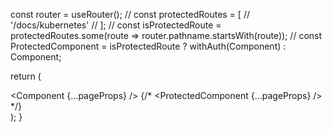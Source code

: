 
  const router = useRouter();
  // const protectedRoutes = [
  //   '/docs/kubernetes'
  // ];
  // const isProtectedRoute = protectedRoutes.some(route => router.pathname.startsWith(route));
  // const ProtectedComponent = isProtectedRoute ? withAuth(Component) : Component;

  return (
    <div className="bg-black">
      <ScrollProgress className="top-[60px]" />
      <Component {...pageProps} />
      {/* <ProtectedComponent {...pageProps} /> */}
    </div>
  );
}
